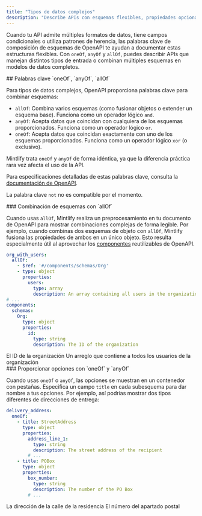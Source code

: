 ```yaml
---
title: "Tipos de datos complejos"
description: "Describe APIs con esquemas flexibles, propiedades opcionales y múltiples formatos de datos usando las palabras clave `oneOf`, `anyOf` y `allOf`"
---
```


Cuando tu API admite múltiples formatos de datos, tiene campos condicionales o utiliza patrones de herencia, las palabras clave de composición de esquemas de OpenAPI te ayudan a documentar estas estructuras flexibles. Con `oneOf`, `anyOf` y `allOf`, puedes describir APIs que manejan distintos tipos de entrada o combinan múltiples esquemas en modelos de datos completos.



<div id="oneof-anyof-allof-keywords">
  ## Palabras clave `oneOf`, `anyOf`, `allOf`
</div>

Para tipos de datos complejos, OpenAPI proporciona palabras clave para combinar esquemas:

- `allOf`: Combina varios esquemas (como fusionar objetos o extender un esquema base). Funciona como un operador lógico `and`. 
- `anyOf`: Acepta datos que coincidan con cualquiera de los esquemas proporcionados. Funciona como un operador lógico `or`.
- `oneOf`: Acepta datos que coincidan exactamente con uno de los esquemas proporcionados. Funciona como un operador lógico `xor` (o exclusivo).

<Warning>Mintlify trata `oneOf` y `anyOf` de forma idéntica, ya que la diferencia práctica rara vez afecta el uso de la API.</Warning>

Para especificaciones detalladas de estas palabras clave, consulta la [documentación de OpenAPI](https://swagger.io/docs/specification/data-models/oneof-anyof-allof-not/).

<Info>La palabra clave `not` no es compatible por el momento.</Info>

<div id="combining-schemas-with-allof">
  ### Combinación de esquemas con `allOf`
</div>

Cuando usas `allOf`, Mintlify realiza un preprocesamiento en tu documento de OpenAPI para mostrar combinaciones complejas de forma legible. Por ejemplo, cuando combinas dos esquemas de objeto con `allOf`, Mintlify fusiona las propiedades de ambos en un único objeto. Esto resulta especialmente útil al aprovechar los [componentes](https://swagger.io/docs/specification/components/) reutilizables de OpenAPI.

```yaml
org_with_users:
  allOf:
    - $ref: '#/components/schemas/Org'
    - type: object
      properties:
        users:
          type: array
          description: An array containing all users in the organization
# ...
components:
  schemas:
    Org:
      type: object
      properties:
        id:
          type: string
          description: The ID of the organization
```

<ParamField body="org_with_users" type="object">
  <Expandable>
    <ParamField body="id" type="string">
      El ID de la organización
    </ParamField>
    <ParamField body="users" type="object[]">
      Un arreglo que contiene a todos los usuarios de la organización
    </ParamField>
  </Expandable>
</ParamField>

<div id="providing-options-with-oneof-and-anyof">
  ### Proporcionar opciones con `oneOf` y `anyOf`
</div>

Cuando usas `oneOf` o `anyOf`, las opciones se muestran en un contenedor con pestañas. Especifica un campo `title` en cada subesquema para dar nombre a tus opciones. Por ejemplo, así podrías mostrar dos tipos diferentes de direcciones de entrega:

```yaml
delivery_address:
  oneOf:
    - title: StreetAddress
      type: object
      properties:
        address_line_1:
          type: string
          description: The street address of the recipient
        # ...
    - title: POBox
      type: object
      properties:
        box_number:
          type: string
          description: The number of the PO Box
        # ...
```

<ParamField body="delivery_address" type="object">
  <div className="mt-4 rounded-xl border border-gray-100 px-4 pb-4 pt-2 dark:border-white/10">
    <Tabs>
      <Tab title="StreetAddress">
        <ParamField body="address_line_1" type="string">
          La dirección de la calle de la residencia
        </ParamField>
      </Tab>
      <Tab title="POBox">
        <ParamField body="box_number" type="string">
          El número del apartado postal
        </ParamField>
      </Tab>
    </Tabs>
  </div>
</ParamField>
